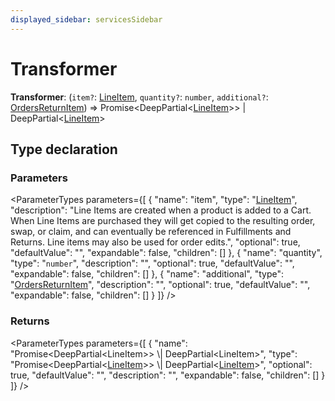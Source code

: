 ```yaml
---
displayed_sidebar: servicesSidebar
---
```



# Transformer

 **Transformer**: (`item?`: [LineItem](../classes/services.LineItem.mdx), `quantity?`: `number`, `additional?`: [OrdersReturnItem](../classes/services.OrdersReturnItem.mdx)) => Promise&#60;DeepPartial&#60;[LineItem](../classes/services.LineItem.mdx)&#62;&#62; \| DeepPartial&#60;[LineItem](../classes/services.LineItem.mdx)&#62;

## Type declaration

### Parameters

<ParameterTypes parameters={[
  {
    "name": "item",
    "type": "[LineItem](../classes/services.LineItem.mdx)",
    "description": "Line Items are created when a product is added to a Cart. When Line Items are purchased they will get copied to the resulting order, swap, or claim, and can eventually be referenced in Fulfillments and Returns. Line items may also be used for order edits.",
    "optional": true,
    "defaultValue": "",
    "expandable": false,
    "children": []
  },
  {
    "name": "quantity",
    "type": "`number`",
    "description": "",
    "optional": true,
    "defaultValue": "",
    "expandable": false,
    "children": []
  },
  {
    "name": "additional",
    "type": "[OrdersReturnItem](../classes/services.OrdersReturnItem.mdx)",
    "description": "",
    "optional": true,
    "defaultValue": "",
    "expandable": false,
    "children": []
  }
]} />

### Returns

<ParameterTypes parameters={[
  {
    "name": "Promise&#60;DeepPartial&#60;LineItem&#62;&#62; \\| DeepPartial&#60;LineItem&#62;",
    "type": "Promise&#60;DeepPartial&#60;[LineItem](../classes/services.LineItem.mdx)&#62;&#62; \\| DeepPartial&#60;[LineItem](../classes/services.LineItem.mdx)&#62;",
    "optional": true,
    "defaultValue": "",
    "description": "",
    "expandable": false,
    "children": []
  }
]} />
